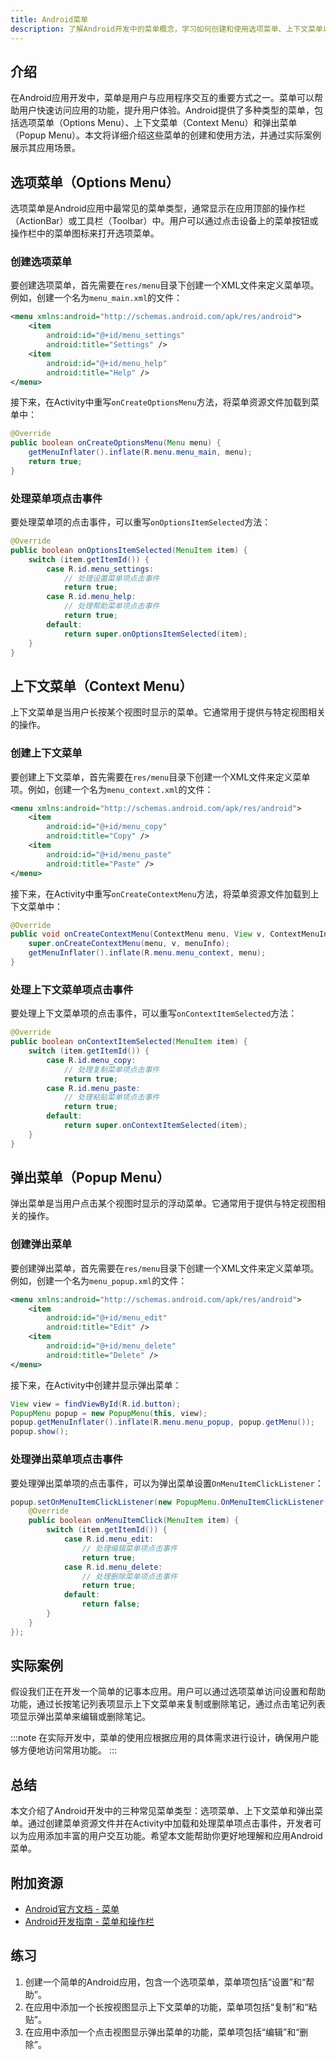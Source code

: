 ```yaml
---
title: Android菜单
description: 了解Android开发中的菜单概念，学习如何创建和使用选项菜单、上下文菜单以及弹出菜单，并通过实际案例掌握其应用场景。
---
```


## 介绍

在Android应用开发中，菜单是用户与应用程序交互的重要方式之一。菜单可以帮助用户快速访问应用的功能，提升用户体验。Android提供了多种类型的菜单，包括选项菜单（Options Menu）、上下文菜单（Context Menu）和弹出菜单（Popup Menu）。本文将详细介绍这些菜单的创建和使用方法，并通过实际案例展示其应用场景。

## 选项菜单（Options Menu）

选项菜单是Android应用中最常见的菜单类型，通常显示在应用顶部的操作栏（ActionBar）或工具栏（Toolbar）中。用户可以通过点击设备上的菜单按钮或操作栏中的菜单图标来打开选项菜单。

### 创建选项菜单

要创建选项菜单，首先需要在`res/menu`目录下创建一个XML文件来定义菜单项。例如，创建一个名为`menu_main.xml`的文件：

```xml
<menu xmlns:android="http://schemas.android.com/apk/res/android">
    <item
        android:id="@+id/menu_settings"
        android:title="Settings" />
    <item
        android:id="@+id/menu_help"
        android:title="Help" />
</menu>
```

接下来，在Activity中重写`onCreateOptionsMenu`方法，将菜单资源文件加载到菜单中：

```java
@Override
public boolean onCreateOptionsMenu(Menu menu) {
    getMenuInflater().inflate(R.menu.menu_main, menu);
    return true;
}
```

### 处理菜单项点击事件

要处理菜单项的点击事件，可以重写`onOptionsItemSelected`方法：

```java
@Override
public boolean onOptionsItemSelected(MenuItem item) {
    switch (item.getItemId()) {
        case R.id.menu_settings:
            // 处理设置菜单项点击事件
            return true;
        case R.id.menu_help:
            // 处理帮助菜单项点击事件
            return true;
        default:
            return super.onOptionsItemSelected(item);
    }
}
```

## 上下文菜单（Context Menu）

上下文菜单是当用户长按某个视图时显示的菜单。它通常用于提供与特定视图相关的操作。

### 创建上下文菜单

要创建上下文菜单，首先需要在`res/menu`目录下创建一个XML文件来定义菜单项。例如，创建一个名为`menu_context.xml`的文件：

```xml
<menu xmlns:android="http://schemas.android.com/apk/res/android">
    <item
        android:id="@+id/menu_copy"
        android:title="Copy" />
    <item
        android:id="@+id/menu_paste"
        android:title="Paste" />
</menu>
```

接下来，在Activity中重写`onCreateContextMenu`方法，将菜单资源文件加载到上下文菜单中：

```java
@Override
public void onCreateContextMenu(ContextMenu menu, View v, ContextMenuInfo menuInfo) {
    super.onCreateContextMenu(menu, v, menuInfo);
    getMenuInflater().inflate(R.menu.menu_context, menu);
}
```

### 处理上下文菜单项点击事件

要处理上下文菜单项的点击事件，可以重写`onContextItemSelected`方法：

```java
@Override
public boolean onContextItemSelected(MenuItem item) {
    switch (item.getItemId()) {
        case R.id.menu_copy:
            // 处理复制菜单项点击事件
            return true;
        case R.id.menu_paste:
            // 处理粘贴菜单项点击事件
            return true;
        default:
            return super.onContextItemSelected(item);
    }
}
```

## 弹出菜单（Popup Menu）

弹出菜单是当用户点击某个视图时显示的浮动菜单。它通常用于提供与特定视图相关的操作。

### 创建弹出菜单

要创建弹出菜单，首先需要在`res/menu`目录下创建一个XML文件来定义菜单项。例如，创建一个名为`menu_popup.xml`的文件：

```xml
<menu xmlns:android="http://schemas.android.com/apk/res/android">
    <item
        android:id="@+id/menu_edit"
        android:title="Edit" />
    <item
        android:id="@+id/menu_delete"
        android:title="Delete" />
</menu>
```

接下来，在Activity中创建并显示弹出菜单：

```java
View view = findViewById(R.id.button);
PopupMenu popup = new PopupMenu(this, view);
popup.getMenuInflater().inflate(R.menu.menu_popup, popup.getMenu());
popup.show();
```

### 处理弹出菜单项点击事件

要处理弹出菜单项的点击事件，可以为弹出菜单设置`OnMenuItemClickListener`：

```java
popup.setOnMenuItemClickListener(new PopupMenu.OnMenuItemClickListener() {
    @Override
    public boolean onMenuItemClick(MenuItem item) {
        switch (item.getItemId()) {
            case R.id.menu_edit:
                // 处理编辑菜单项点击事件
                return true;
            case R.id.menu_delete:
                // 处理删除菜单项点击事件
                return true;
            default:
                return false;
        }
    }
});
```

## 实际案例

假设我们正在开发一个简单的记事本应用。用户可以通过选项菜单访问设置和帮助功能，通过长按笔记列表项显示上下文菜单来复制或删除笔记，通过点击笔记列表项显示弹出菜单来编辑或删除笔记。

:::note
在实际开发中，菜单的使用应根据应用的具体需求进行设计，确保用户能够方便地访问常用功能。
:::

## 总结

本文介绍了Android开发中的三种常见菜单类型：选项菜单、上下文菜单和弹出菜单。通过创建菜单资源文件并在Activity中加载和处理菜单项点击事件，开发者可以为应用添加丰富的用户交互功能。希望本文能帮助你更好地理解和应用Android菜单。

## 附加资源

- [Android官方文档 - 菜单](https://developer.android.com/guide/topics/ui/menus)
- [Android开发指南 - 菜单和操作栏](https://developer.android.com/guide/topics/ui/actionbar)

## 练习

1. 创建一个简单的Android应用，包含一个选项菜单，菜单项包括“设置”和“帮助”。
2. 在应用中添加一个长按视图显示上下文菜单的功能，菜单项包括“复制”和“粘贴”。
3. 在应用中添加一个点击视图显示弹出菜单的功能，菜单项包括“编辑”和“删除”。
